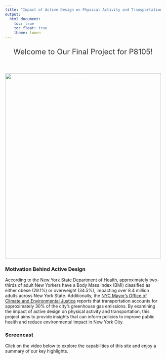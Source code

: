 ```yaml
---
title: "Impact of Active Design on Physical Activity and Transportation in New York City"
output: 
  html_document:
    toc: true
    toc_float: true
    theme: lumen
---
```


<div style="text-align:center; margin-top:20px; font-size:24px; color:#333;">
  Welcome to Our Final Project for P8105!
</div>

<style type="text/css">

h1.title {
  text-align: center; font-weight:bold;
}

</style>

&nbsp;

<div style="position:relative; text-align:center; color:white;">
<img src="Active Design.jpg" alt="Active Design" style="width:100%; max-height:600px; object-fit:cover;">

</div>

### Motivation Behind Active Design
According to the [New York State Department of Health](https://www.health.ny.gov/press/releases/2023/2023-06-20_obesity.htm), approximately two-thirds of adult New Yorkers have a Body Mass Index (BMI) classified as either obese (29.1%) or overweight (34.5%), impacting over 8.4 million adults across New York State. Additionally, the [NYC Mayor's Office of Climate and Environmental Justice](https://climate.cityofnewyork.us/initiatives/nyc-greenhouse-gas-inventories/?utm_source=chatgpt.com) reports that transportation accounts for approximately 30% of the city's greenhouse gas emissions. By examining the impact of active design on physical activity and transportation, this project aims to provide insights that can inform policies to improve public health and reduce environmental impact in New York City.

### Screencast
Click on the video below to explore the capabilities of this site and enjoy a summary of our key highlights.

<iframe width="560" height="315" src="" title="YouTube video player" frameborder="0" allow="accelerometer; autoplay; clipboard-write; encrypted-media; gyroscope; picture-in-picture; web-share" allowfullscreen></iframe>

